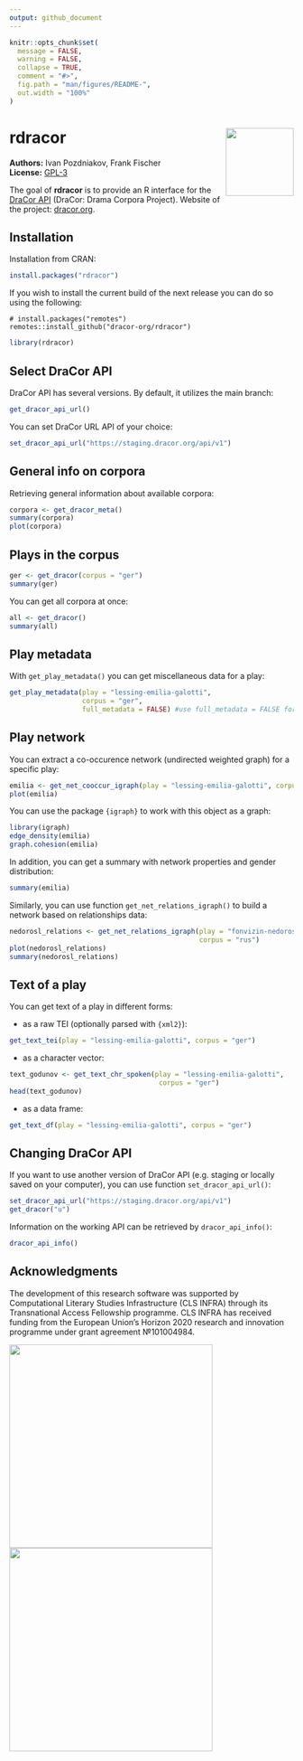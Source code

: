 ```yaml
---
output: github_document
---
```


<!-- README.md is generated from README.Rmd. Please edit that file -->

```r
knitr::opts_chunk$set(
  message = FALSE,
  warning = FALSE,
  collapse = TRUE,
  comment = "#>",
  fig.path = "man/figures/README-",
  out.width = "100%"
)
```
# rdracor <img src="man/figures/logo.png" align="right" width="120" />

<!-- badges: start -->
<!-- badges: end -->

**Authors:** Ivan Pozdniakov, Frank Fischer<br />
**License:** [GPL-3](https://opensource.org/license/gpl-3-0/)

The goal of **rdracor** is to provide an R interface for the [DraCor API](https://dracor.org/documentation/api) (DraCor: Drama Corpora Project). Website of the project: [dracor.org](https://dracor.org).

## Installation

Installation from CRAN:

``` r
install.packages("rdracor")
```

If you wish to install the current build of the next release you can do so using the following:

```
# install.packages("remotes")
remotes::install_github("dracor-org/rdracor")
```

```r
library(rdracor)
```

## Select DraCor API

DraCor API has several versions. By default, it utilizes the main branch:

```r
get_dracor_api_url()
```

You can set DraCor URL API of your choice:

```r
set_dracor_api_url("https://staging.dracor.org/api/v1")
```


## General info on corpora

Retrieving general information about available corpora:

```r
corpora <- get_dracor_meta()
summary(corpora)
plot(corpora)
```

## Plays in the corpus

```r
ger <- get_dracor(corpus = "ger")
summary(ger)
```

You can get all corpora at once:

```r
all <- get_dracor()
summary(all)
```

## Play metadata

With `get_play_metadata()` you can get miscellaneous data for a play:

```r
get_play_metadata(play = "lessing-emilia-galotti", 
                  corpus = "ger",
                  full_metadata = FALSE) #use full_metadata = FALSE for faster download 
```


## Play network

You can extract a co-occurence network (undirected weighted graph) for a 
specific play:

```r
emilia <- get_net_cooccur_igraph(play = "lessing-emilia-galotti", corpus = "ger")
plot(emilia)
```

You can use the package `{igraph}` to work with this object as a graph:

```r
library(igraph)
edge_density(emilia)
graph.cohesion(emilia)
```

In addition, you can get a summary with network properties and gender 
distribution:  

```r
summary(emilia)
```

Similarly, you can use function `get_net_relations_igraph()` to build a network
based on relationships data:

```r
nedorosl_relations <- get_net_relations_igraph(play = "fonvizin-nedorosl",
                                               corpus = "rus")
plot(nedorosl_relations)
summary(nedorosl_relations)
```

## Text of a play

You can get text of a play in different forms:

- as a raw TEI (optionally parsed with `{xml2}`):

```r
get_text_tei(play = "lessing-emilia-galotti", corpus = "ger")
```

- as a character vector:

```r
text_godunov <- get_text_chr_spoken(play = "lessing-emilia-galotti",
                                     corpus = "ger")
head(text_godunov)
```

- as a data frame:

```r
get_text_df(play = "lessing-emilia-galotti", corpus = "ger")
```

## Changing DraCor API

If you want to use another version of DraCor API (e.g. staging or locally saved on your computer), you can use function `set_dracor_api_url()`:

```r
set_dracor_api_url("https://staging.dracor.org/api/v1")
get_dracor("u")
```

Information on the working API can be retrieved by `dracor_api_info()`:

```r
dracor_api_info()
```


## Acknowledgments

The development of this research software was supported by Computational 
Literary Studies Infrastructure (CLS INFRA) through its Transnational Access 
Fellowship programme. CLS INFRA has received funding from the European Union’s 
Horizon 2020 research and innovation programme under grant agreement №101004984.

<img src="man/figures/CLS.png" align="left" width="360" />

<img src="man/figures/Flag_of_Europe.png" align="left" width="360" />
